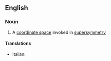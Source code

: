 ==English==

===Noun===
{{wikipedia}}
{{en-noun}}

#{{physics}} A [[coordinate space]] invoked in [[supersymmetry]]

====Translations====
{{top}}
* Italian: {{t-|it|superspazio|m}}
{{mid}}

{{bottom}}